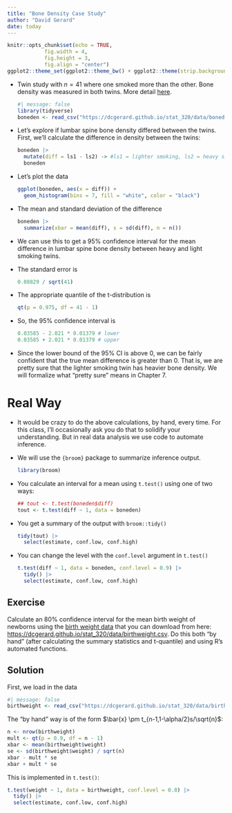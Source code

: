 ```yaml
---
title: "Bone Density Case Study"
author: "David Gerard"
date: today
---
```


```r
knitr::opts_chunk$set(echo = TRUE, 
            fig.width = 4, 
            fig.height = 3, 
            fig.align = "center")
ggplot2::theme_set(ggplot2::theme_bw() + ggplot2::theme(strip.background = ggplot2::element_rect(fill = "white")))
```

- Twin study with $n=41$ where one smoked more than the other. Bone density was measured in both twins. More detail [here](../data.qmd#boneden).

  ```r
  #| message: false
  library(tidyverse)
  boneden <- read_csv("https://dcgerard.github.io/stat_320/data/boneden.csv")
  ```

- Let's explore if lumbar spine bone density differed between the twins. First, we'll calculate the difference in density between the twins:
  ```r
  boneden |>
    mutate(diff = ls1 - ls2) -> #ls1 = lighter smoking, ls2 = heavy smoking
    boneden 
  ```

- Let's plot the data
  ```r
  ggplot(boneden, aes(x = diff)) +
    geom_histogram(bins = 7, fill = "white", color = "black")
  ```

- The mean and standard deviation of the difference
  ```r
  boneden |>
    summarize(xbar = mean(diff), s = sd(diff), n = n())
  ```

- We can use this to get a 95% confidence interval for the mean difference in lumbar spine bone density between heavy and light smoking twins.

- The standard error is 
  ```r
  0.08829 / sqrt(41)
  ```

- The appropriate quantile of the t-distribution is

  ```r
  qt(p = 0.975, df = 41 - 1)
  ```

- So, the 95% confidence interval is 
  ```r
  0.03585 - 2.021 * 0.01379 # lower
  0.03585 + 2.021 * 0.01379 # upper
  ```

- Since the lower bound of the 95% CI is above 0, we can be fairly confident that the true mean difference is greater than 0. That is, we are pretty sure that the lighter smoking twin has heavier bone density. We will formalize what "pretty sure" means in Chapter 7.

# Real Way

- It would be crazy to do the above calculations, by hand, every time. For this class, I'll occasionally ask you do that to solidify your understanding. But in real data analysis we use code to automate inference.

- We will use the `{broom}` package to summarize inference output.

  ```r
  library(broom)
  ```

- You calculate an interval for a mean using `t.test()` using one of two ways:
  ```r
  ## tout <- t.test(boneden$diff)
  tout <- t.test(diff ~ 1, data = boneden)
  ```

- You get a summary of the output with `broom::tidy()`
  ```r
  tidy(tout) |>
    select(estimate, conf.low, conf.high)
  ```
  
- You can change the level with the `conf.level` argument in `t.test()`

  ```r
  t.test(diff ~ 1, data = boneden, conf.level = 0.9) |>
    tidy() |>
    select(estimate, conf.low, conf.high)
  ```

::: {.panel-tabset}  
## Exercise
Calculate an 80% confidence interval for the mean birth weight of newborns using the [birth weight data](../data.qmd#birthweight) that you can download from here: <https://dcgerard.github.io/stat_320/data/birthweight.csv>. Do this both "by hand" (after calculating the summary statistics and t-quantile) and using R's automated functions.

## Solution
First, we load in the data
```r
#| message: false
birthweight <- read_csv("https://dcgerard.github.io/stat_320/data/birthweight.csv")
```

The "by hand" way is of the form $\bar{x} \pm t_{n-1,1-\alpha/2}s/\sqrt{n}$:
```r
n <- nrow(birthweight)
mult <- qt(p = 0.9, df = n - 1)
xbar <- mean(birthweight$weight)
se <- sd(birthweight$weight) / sqrt(n)
xbar - mult * se
xbar + mult * se
```

This is implemented in `t.test()`:
```r
t.test(weight ~ 1, data = birthweight, conf.level = 0.8) |>
  tidy() |>
  select(estimate, conf.low, conf.high)
```
:::
